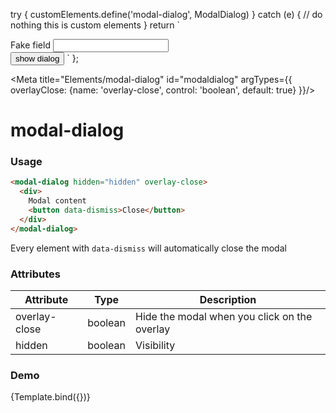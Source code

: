 
  try {
    customElements.define('modal-dialog', ModalDialog)
  } catch (e) {
    // do nothing this is custom elements
  }
  return `
<div>
  <label for="fake">Fake field</label>
  <input type="text" name="fake" id="fake" />
</div>
<button
  id="button"
  onclick="document.querySelector('modal-dialog').removeAttribute('hidden')"
>
  show dialog
</button>
<modal-dialog hidden="hidden" ${overlayClose ? 'overlay-close' : ''}>
  <div class="card" id="modal-box">
    <header>Demonstration</header>
    <form action="" class="stack">
      <div>
        <label for="firstname">Firstname</label>
        <input type="text" name="firstname" id="firstname" />
      </div>
      <div>
        <label for="lastname">Lastname</label>
        <input type="text" name="lastname" id="lastname" />
      </div>
    </form>
    <p>
      Lorem ipsum dolor sit amet, consectetur adipisicing elit. Ad autem
      corporis delectus deserunt doloremque fuga fugit hic in magni
      molestiae, nesciunt nisi optio rem, sint tempore velit vero?
      Architecto, consequatur.
    </p>
    <footer>
      <button data-dismiss>Cancel</button>
      <button data-dismiss id="okbutton">Ok</button>
    </footer>
    <button
      data-dismiss
      aria-label="Close"
      class="modal-close"
      id="closebutton"
    >
      x
    </button>
  </div>
</modal-dialog>
`
};

<Meta title="Elements/modal-dialog" id="modaldialog" argTypes={{
  overlayClose: {name: 'overlay-close', control: 'boolean', default: true}
}}/>

# modal-dialog

### Usage

```html
<modal-dialog hidden="hidden" overlay-close>
  <div>
    Modal content
    <button data-dismiss>Close</button>
  </div>
</modal-dialog>
```

Every element with `data-dismiss` will automatically close the modal

### Attributes

| Attribute       | Type     | Description                                          |
|-----------------|----------|------------------------------------------------------|
| overlay-close   | boolean  | Hide the modal when you click on the overlay         |
| hidden          | boolean  | Visibility

### Demo

<Canvas>
  <Story name="Default" args={{overlayClose: true}}>
    {Template.bind({})}
  </Story>
</Canvas>
